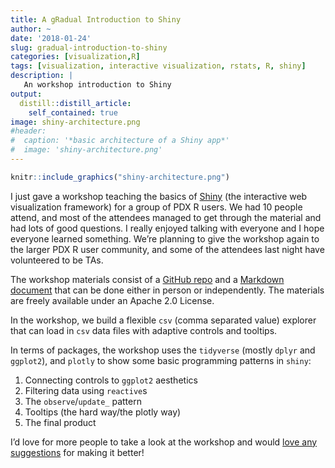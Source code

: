 ```yaml
---
title: A gRadual Introduction to Shiny
author: ~
date: '2018-01-24'
slug: gradual-introduction-to-shiny
categories: [visualization,R]
tags: [visualization, interactive visualization, rstats, R, shiny]
description: |
   An workshop introduction to Shiny   
output:
  distill::distill_article:
    self_contained: true
image: shiny-architecture.png
#header:
#  caption: '*basic architecture of a Shiny app*'
#  image: 'shiny-architecture.png'
---
```


```r
knitr::include_graphics("shiny-architecture.png")
```

I just gave a workshop teaching the basics of [Shiny](https://shiny.rstudio.com) (the interactive web visualization framework) for a group of PDX R users. We had 10 people attend, and most of the attendees managed to get through the material and had lots of good questions. I really enjoyed talking with everyone and I hope everyone learned something. We're planning to give the workshop again to the larger PDX R user community, and some of the attendees last night have volunteered to be TAs. 

The workshop materials consist of a [GitHub repo](https://github.com/laderast/gradual_shiny) and a [Markdown document](https://laderast.github.io/gradual_shiny/) that can be done either in person or independently. The materials are freely available under an Apache 2.0 License. 

In the workshop, we build a flexible `csv` (comma separated value) explorer that can load in `csv` data files with adaptive controls and tooltips.  

In terms of packages, the workshop uses the `tidyverse` (mostly `dplyr` and `ggplot2`), and `plotly` to show some basic programming patterns in `shiny`:

1. Connecting controls to `ggplot2` aesthetics
2. Filtering data using `reactive`s
3. The `observe`/`update_` pattern
4. Tooltips (the hard way/the plotly way)
5. The final product

I'd love for more people to take a look at the workshop and would [love any suggestions](https://github.com/laderast/gradual_shiny/issues/2) for making it better!

